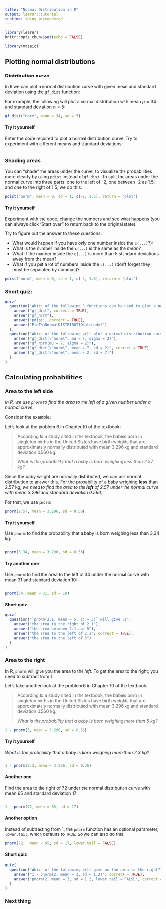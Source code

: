 ```yaml
---
title: "Normal Distribution in R"
output: learnr::tutorial
runtime: shiny_prerendered
---
```

```r
library(learnr)
knitr::opts_chunk$set(echo = FALSE)
```

```r
library(mosaic)
```


## Plotting normal distributions

### Distribution curve

In `R` we can plot a normal distribution curve with given mean and standard deviation using the `gf_dist` function:

For example, the following will plot a normal distribution with mean $\mu = 34$ and standard deviation $\sigma = 5$:

```r
gf_dist("norm", mean = 34, sd = 5)
```


#### Try it yourself

Enter the code required to plot a normal distribution curve. Try to experiment with different means and standard deviations:

```r

```

### Shading areas

You can "shade" the areas under the curve, to visualize the probabilities more clearly by using `pdist` instead of `gf_dist`.  To split the areas under the normal curve into three parts: one to the left of -2, one between -2 as 1.5, and one to the right of 1.5, we do this:

```r
pdist("norm", mean = 0, sd = 1, c(-2, 1.5), return = "plot")
```

#### Try it yourself

Experiment with the code, change the numbers and see what happens (you can always click "Start over" to return back to the original state).

Try to figure out the answer to these questions:

*  What would happen if you have only one number inside the `c(...)`?):
*  What is the number inside the `c(...)` is the same as the _mean_?
*  What if the number inside the `c(...)` is more than 5 standard deviations away from the mean?
*  What if you put a lot of numbers inside the `c(...)` (don't forget they must be separated by commas)?

```r
pdist("norm", mean = 0, sd = 1, c(-2, 1.5), return = "plot")
```

### Short quiz:

```r
quiz(
  question("Which of the following R functions can be used to plot a normal distribution?",
    answer("gf_dist", correct = TRUE),
    answer("gf_norm"),
    answer("pdist", correct = TRUE),
    answer("PloTMaNormalDISTRIBUTIONalready!")
  ),
  question("Which of the following will plot a normal distribution curve with mean 7 and standard deviation 2?",
    answer("gf_dist(\"norm\", mu = 7, sigma = 2)"),
    answer("gf_norm(mu = 7, sigma = 2)"),
    answer("gf_dist(\"norm\", mean = 7, sd = 2)", correct = TRUE),
    answer("gf_dist(\"norm\", mean = 2, sd = 7)")
  )
)
```

## Calculating probabilities

### Area to the left side

_In R, we use `pnorm` to find the area to the left of a given number under a normal curve._

Consider the example:

Let's look at the problem 6 in Chapter 10 of the textbook:

> According to a study cited in the textbook,
> the babies born in singleton births in the United States have birth weights that are approximately normally distributed with mean 3.296 kg and standard deviation 0.560 kg.
> 
> _What is the probability that a baby is born weighing less than 2.57 kg?_

Since the baby weight are normally distributed, we can use normal distribution to answer this.  For the probability of a baby weighing __less__ than 2.57 kg, _we need to find the area to the __left__ of 2.57 under the normal curve with mean 3.296 and standard deviation 0.560._

For that, we use `pnorm`:

```r
pnorm(2.57, mean = 3.296, sd = 0.56)
```

#### Try it yourself

Use `pnorm` to find the probability that a baby is born weighing less than 3.34 kg:

```r

```

```r
pnorm(3.34, mean = 3.296, sd = 0.56)
```

#### Try another one

Use `pnorm` to find the area to the left of 34 under the normal curve with mean 31 and standard deviation 10:

```r

```

```r
pnorm(34, mean = 31, sd = 10)
```

#### Short quiz

```r
quiz(
  question("`pnorm(2.1, mean = 5, sd = 3)` will give us",
    answer("the area to the right of 2.1"),
    answer("the area between 2.1 and 5"),
    answer("the area to the left of 2.1", correct = TRUE),
    answer("the area to the left of 5")
  )
)
```

### Area to the right

In R, `pnorm` will give you the area to the _left_.  To get the area to the right, you need to subtract from 1.


Let's take another look at the problem 6 in Chapter 10 of the textbook:

> According to a study cited in the textbook,
> the babies born in singleton births in the United States have birth weights that are approximately normally distributed with mean 3.296 kg and standard deviation 0.560 kg.
> 
> _What is the probability that a baby is born weighing more than 5 kg?_

```r
1 - pnorm(5, mean = 3.296, sd = 0.56)
```

#### Try it yourself

_What is the probability that a baby is born weighing more than 2.3 kg?_

```r

```

```r
1 - pnorm(2.3, mean = 3.296, sd = 0.56)
```

#### Another one

Find the area to the right of 72 under the normal distribution curve with mean 65 and standard deviation 17:

```r

```

```r
1 - pnorm(72, mean = 65, sd = 17)
```

#### Another option

Instead of subtracting from 1, the `pnorm` function has an optional parameter, `lower.tail`, which defaults to `TRUE`.  So we can also do this:

```r
pnorm(72,  mean = 65, sd = 17, lower.tail = FALSE)
```

#### Short quiz

```r
quiz(
  question("Which of the following will give us the area to the right?",
    answer("1 - pnorm(2, mean = 3, sd = 1.2)", correct = TRUE),
    answer("pnorm(2, mean = 3, sd = 1.2, lower.tail = FALSE", correct = TRUE)
  )
)
```

### Next thing
